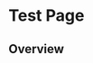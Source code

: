 # Test Page

<Promo
    source='/images/projects/domainchecker.mp4'
    githubSrc='/contact'
    demoSrc='/contact'
 />

## Overview